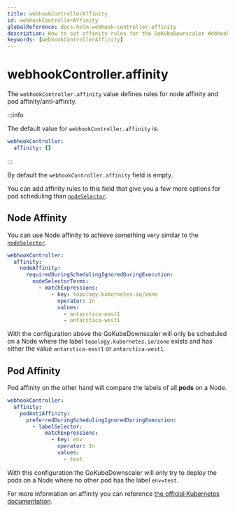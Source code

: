 ```yaml
---
title: webhookControllerAffinity
id: webhookControllerAffinity
globalReference: docs-helm-webhook-controller-affinity
description: How to set affinity rules for the GoKubeDownscaler Webhook Deployment
keywords: [webhookControllerAffinity]
---
```


# webhookController.affinity

The `webhookController.affinity` value defines rules for node affinity and pod affinity/anti-affinity.

:::info

The default value for `webhookController.affinity` is:

```yaml
webhookController:
  affinity: {}
```

:::

By default the `webhookController.affinity` field is empty.

You can add affinity rules to this field that give you a few more options for pod scheduling than [`nodeSelector`](ref:docs-helm-node-selector).

## Node Affinity

You can use Node affinity to achieve something very similar to the [`nodeSelector`](ref:docs-helm-node-selector).

```yaml
webhookController:
  affinity:
    nodeAffinity:
      requiredDuringSchedulingIgnoredDuringExecution:
        nodeSelectorTerms:
          - matchExpressions:
              - key: topology.kubernetes.io/zone
                operator: In
                values:
                  - antarctica-east1
                  - antarctica-west1
```

With the configuration above the GoKubeDownscaler will only be scheduled on a Node where the label `topology.kubernetes.io/zone` exists and
has either the value `antarctica-east1` or `antarctica-west1`.

## Pod Affinity

Pod affinity on the other hand will compare the labels of all **pods** on a Node.

```yaml
webhookController:
  affinity:
    podAntiAffinity:
      preferredDuringSchedulingIgnoredDuringExecution:
        - labelSelector:
            matchExpressions:
              - key: env
                operator: In
                values:
                  - test
```

With this configuration the GoKubeDownscaler will only try to deploy the pods on a Node where no other pod has the label `env=test`.

For more information on affinity you can reference [the official Kubernetes documentation](https://kubernetes.io/docs/concepts/scheduling-eviction/assign-pod-node/#affinity-and-anti-affinity).
